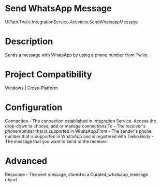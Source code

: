 ﻿# Send WhatsApp Message

UiPath.Twilio.IntegrationService.Activities.SendWhatsappMessage

# Description

Sends a message with WhatsApp by using a phone number from Twilio.

# Project Compatibility

Windows | Cross-Platform

# Configuration

Connection - The connection established in Integration Service.
                        Access the drop-down to choose, add or manage connections.To - The receiver's phone number that is supported in WhatsApp.From - The sender's phone number that is supported in WhatsApp and is
                        registered with Twilio.Body - The message that you want to send to the receiver.

# Advanced

Response - The sent message, stored in a
                            Curated_whatsapp_message object.
